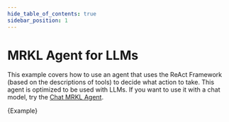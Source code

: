 ```yaml
---
hide_table_of_contents: true
sidebar_position: 1
---
```



# MRKL Agent for LLMs

This example covers how to use an agent that uses the ReAct Framework (based on the descriptions of tools) to decide what action to take. This agent is optimized to be used with LLMs. If you want to use it with a chat model, try the [Chat MRKL Agent](./chat_mrkl).

<CodeBlock language="typescript">{Example}</CodeBlock>
